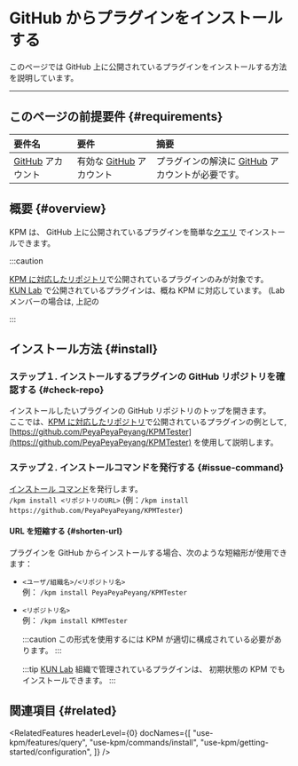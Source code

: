 
# GitHub からプラグインをインストールする

このページでは GitHub 上に公開されているプラグインをインストールする方法を説明しています。

---

## このページの前提要件 {#requirements}

| 要件名                                              | 要件                                         | 摘要                                                                                              |
|:-------------------------------------------------|:-------------------------------------------|:------------------------------------------------------------------------------------------------|
| [GitHub](https://www.github.com) アカウント           | 有効な [GitHub](https://www.github.com) アカウント | プラグインの解決に [GitHub](https://www.github.com) アカウントが必要です。                                          |

## 概要 {#overview}

KPM は、 GitHub 上に公開されているプラグインを簡単な[クエリ](/docs/use-kpm/features/query)
でインストールできます。

:::caution

[KPM に対応したリポジトリ](#)で公開されているプラグインのみが対象です。  
[KUN Lab](https://github.com/TeamKUN) で公開されているプラグインは、概ね KPM に対応しています。
(Lab メンバーの場合は, 上記の

:::

## インストール方法 {#install}

### ステップ１. インストールするプラグインの GitHub リポジトリを確認する {#check-repo}

インストールしたいプラグインの GitHub リポジトリのトップを開きます。  
ここでは、[KPM に対応したリポジトリ](#)で公開されているプラグインの例として, 
[https://github.com/PeyaPeyaPeyang/KPMTester](https://github.com/PeyaPeyaPeyang/KPMTester) を使用して説明します。

### ステップ２. インストールコマンドを発行する {#issue-command}

[インストール コマンド](/docs/use-kpm/commands/install)を発行します。  
`/kpm install <リポジトリのURL>` (例：`/kpm install https://github.com/PeyaPeyaPeyang/KPMTester`)

#### URL を短縮する {#shorten-url}

プラグインを GitHub からインストールする場合、次のような短縮形が使用できます：

+ `<ユーザ/組織名>/<リポジトリ名>`  
  例： `/kpm install PeyaPeyaPeyang/KPMTester`
+ `<リポジトリ名>`  
  例： `/kpm install KPMTester`

  :::caution
  この形式を使用するには KPM が適切に構成されている必要があります。
  <BelowDocument docId="use-kpm/getting-started/configuration" />
  :::

  :::tip
   [KUN Lab](https://github.com/TeamKUN/) 組織で管理されているプラグインは、 初期状態の KPM でもインストールできます。
  :::

## 関連項目 {#related}

<RelatedFeatures headerLevel={0} docNames={[
  "use-kpm/features/query",
  "use-kpm/commands/install",
  "use-kpm/getting-started/configuration",
]} />
